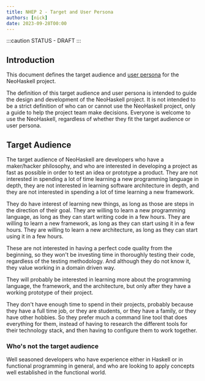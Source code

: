```yaml
---
title: NHEP 2 - Target and User Persona
authors: [nick]
date: 2023-09-28T00:00
---
```


:::caution STATUS - DRAFT
:::

## Introduction

This document defines the target audience and [user persona](<https://en.wikipedia.org/wiki/Persona_(user_experience)>) for the NeoHaskell project.

The definition of this target audience and user persona is intended to guide the design and development of the NeoHaskell project. It is not intended to be a strict definition of who can or cannot use the NeoHaskell project, only a guide to help the project team make decisions. Everyone is welcome to use the NeoHaskell, regardless of whether they fit the target audience or user persona.

## Target Audience

The target audience of NeoHaskell are developers who have a maker/hacker philosophy, and who are interested in developing a project as fast as possible in order to test an idea or prototype a product. They are not interested in spending a lot of time learning a new programming language in depth, they are not interested in learning software architecture in depth, and they are not interested in spending a lot of time learning a new framework.

They do have interest of learning new things, as long as those are steps in the direction of their goal. They are willing to learn a new programming language, as long as they can start writing code in a few hours. They are willing to learn a new framework, as long as they can start using it in a few hours. They are willing to learn a new architecture, as long as they can start using it in a few hours.

These are not interested in having a perfect code quality from the beginning, so they won't be investing time in thoroughly testing their code, regardless of the testing methodology. And although they do not know it, they value working in a domain driven way.

They will probably be interested in learning more about the programming language, the framework, and the architecture, but only after they have a working prototype of their project.

They don't have enough time to spend in their projects, probably because they have a full time job, or they are students, or they have a family, or they have other hobbies. So they prefer much a command line tool that does everything for them, instead of having to research the different tools for their technology stack, and then having to configure them to work together.

### Who's not the target audience

Well seasoned developers who have experience either in Haskell or in functional programming in general, and who are looking to apply concepts well established in the functional world.
